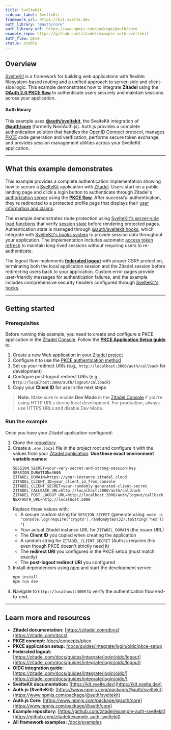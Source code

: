 ```yaml
---
title: SvelteKit
sidebar_label: SvelteKit
framework_url: https://kit.svelte.dev
auth_library: "@auth/core"
auth_library_url: https://www.npmjs.com/package/@auth/core
example_repo: https://github.com/zitadel/example-auth-sveltekit
auth_flow: pkce
status: stable
---
```


## Overview

[SvelteKit](https://kit.svelte.dev) is a framework for building web applications with flexible filesystem-based routing and a unified approach to server-side and client-side logic. This example demonstrates how to integrate **Zitadel** using the **[OAuth 2.0 PKCE flow](/docs/concepts/pkce)** to authenticate users securely and maintain sessions across your application.

#### Auth library

This example uses **[@auth/sveltekit](https://www.npmjs.com/package/@auth/sveltekit)**, the SvelteKit integration of **[@auth/core](https://www.npmjs.com/package/@auth/core)** (formerly NextAuth.js). Auth.js provides a complete authentication solution that handles the [OpenID Connect](https://zitadel.com/docs/apis/openidoauth/endpoints) protocol, manages [PKCE](/docs/concepts/pkce) code generation and verification, performs secure token exchange, and provides session management utilities across your SvelteKit application.

---

## What this example demonstrates

This example provides a complete authentication implementation showing how to secure a [SvelteKit](https://kit.svelte.dev) application with [Zitadel](https://zitadel.com/docs). Users start on a public landing page and click a login button to authenticate through Zitadel's [authorization server](https://zitadel.com/docs/apis/openidoauth/endpoints) using the **[PKCE flow](/docs/concepts/pkce)**. After successful authentication, they're redirected to a protected profile page that displays their [user information and claims](https://zitadel.com/docs/apis/openidoauth/claims).

The example demonstrates route protection using [SvelteKit's server-side load functions](https://kit.svelte.dev/docs/load) that verify [session state](https://zitadel.com/docs/concepts/tokens) before rendering protected pages. Authentication state is managed through [@auth/sveltekit hooks](https://www.npmjs.com/package/@auth/sveltekit), which integrate with [SvelteKit's hooks system](https://kit.svelte.dev/docs/hooks) to provide session data throughout your application. The implementation includes automatic [access token refresh](https://zitadel.com/docs/apis/openidoauth/grant-types#refresh-token) to maintain long-lived sessions without requiring users to re-authenticate.

The logout flow implements **[federated logout](https://zitadel.com/docs/guides/integrate/login/oidc/logout)** with proper CSRF protection, terminating both the local application session and the Zitadel session before redirecting users back to your application. Custom error pages provide user-friendly messages for authentication failures, and the example includes comprehensive security headers configured through [SvelteKit's hooks](https://kit.svelte.dev/docs/hooks).

---

## Getting started

### Prerequisites

Before running this example, you need to create and configure a PKCE application in the [Zitadel Console](https://zitadel.com/docs/guides/manage/console/overview). Follow the **[PKCE Application Setup guide](/docs/guides/integrate/login/oidc/pkce-setup)** to:

1. Create a new Web application in your [Zitadel project](https://zitadel.com/docs/guides/manage/console/projects)
2. Configure it to use the [PKCE authentication method](/docs/concepts/pkce)
3. Set up your redirect URIs (e.g., `http://localhost:3000/auth/callback` for development)
4. Configure post-logout redirect URIs (e.g., `http://localhost:3000/auth/logout/callback`)
5. Copy your **Client ID** for use in the next steps

> **Note:** Make sure to enable **Dev Mode** in the [Zitadel Console](https://zitadel.com/docs/guides/manage/console/overview) if you're using HTTP URLs during local development. For production, always use HTTPS URLs and disable Dev Mode.

### Run the example

Once you have your Zitadel application configured:

1. Clone the [repository](https://github.com/zitadel/example-auth-sveltekit).
2. Create a `.env.local` file in the project root and configure it with the values from your [Zitadel application](https://zitadel.com/docs/guides/manage/console/overview). **Use these exact environment variable names:**
   ```
   SESSION_SECRET=your-very-secret-and-strong-session-key
   SESSION_DURATION=3600
   ZITADEL_DOMAIN=https://your-instance.zitadel.cloud
   ZITADEL_CLIENT_ID=your_client_id_from_console
   ZITADEL_CLIENT_SECRET=your-randomly-generated-client-secret
   ZITADEL_CALLBACK_URL=http://localhost:3000/auth/callback
   ZITADEL_POST_LOGOUT_URL=http://localhost:3000/auth/logout/callback
   NEXTAUTH_URL=http://localhost:3000
   ```
   Replace these values with:
	- A secure random string for `SESSION_SECRET` (generate using: `node -e "console.log(require('crypto').randomBytes(32).toString('hex'))"`)
	- Your actual Zitadel instance URL for `ZITADEL_DOMAIN` (the issuer URL)
	- The **Client ID** you copied when creating the application
	- A random string for `ZITADEL_CLIENT_SECRET` (Auth.js requires this even though PKCE doesn't strictly need it)
	- The **redirect URI** you configured in the PKCE setup (must match exactly)
	- The **post-logout redirect URI** you configured
3. Install dependencies using [npm](https://www.npmjs.com) and start the development server:
   ```bash
   npm install
   npm run dev
   ```
4. Navigate to `http://localhost:3000` to verify the authentication flow end-to-end.

---

## Learn more and resources

* **Zitadel documentation:** [https://zitadel.com/docs](https://zitadel.com/docs)
* **PKCE concept:** [/docs/concepts/pkce](/docs/concepts/pkce)
* **PKCE application setup:** [/docs/guides/integrate/login/oidc/pkce-setup](/docs/guides/integrate/login/oidc/pkce-setup)
* **Federated logout:** [https://zitadel.com/docs/guides/integrate/login/oidc/logout](https://zitadel.com/docs/guides/integrate/login/oidc/logout)
* **OIDC integration guide:** [https://zitadel.com/docs/guides/integrate/login/oidc/](https://zitadel.com/docs/guides/integrate/login/oidc/)
* **SvelteKit documentation:** [https://kit.svelte.dev](https://kit.svelte.dev)
* **Auth.js (SvelteKit):** [https://www.npmjs.com/package/@auth/sveltekit](https://www.npmjs.com/package/@auth/sveltekit)
* **Auth.js Core:** [https://www.npmjs.com/package/@auth/core](https://www.npmjs.com/package/@auth/core)
* **Example repository:** [https://github.com/zitadel/example-auth-sveltekit](https://github.com/zitadel/example-auth-sveltekit)
* **All framework examples:** [/docs/examples](/docs/examples)
